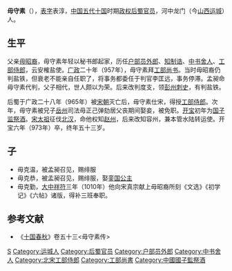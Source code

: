 '''毋守素'''（{{bd|921年||973年|catIdx=W}}），[[表字|表字]]表淳，[[中国|中国]][[五代十国|五代十国]]时期[[政权|政权]][[后蜀|后蜀]][[官员|官员]]，河中龙门（今[[山西|山西]][[运城|运城]]）人。

== 生平 ==
父亲[[毋昭裔|毋昭裔]]，毋守素年轻以秘书郎起家，历任[[户部|户部]][[员外郎|员外郎]]、[[知制诰|知制诰]]、[[中书舍人|中书舍人]]、[[工部侍郎|工部侍郎]]，云安榷盐使。[[广政|广政]]二十年（957年），毋守素拜[[工部尚书|工部尚书]]。当时毋昭裔仍判盐铁，但衰老不能亲自任职了，将事务都委任于判官李匡远，事务停滞。孟昶命毋守素代判，父子相代，世人颇以为荣。后来改判度支，领[[彭州|彭州]][[刺史|刺史]]，有判盐铁。

后蜀于广政二十八年（965年）被[[宋朝|宋朝]]灭亡后，毋守素仕宋，得授[[工部侍郎|工部侍郎]]。次年，毋守素被兄子[[岳州|岳州]]司法毋正己弹劾居父丧期间娶妾，被免职。[[开宝|开宝]]初年为[[国子监|国子监]][[祭酒|祭酒]]。[[宋太祖|宋太祖]]征伐[[北汉|北汉]]，命他权知[[赵州|赵州]]，后来改知容州，兼本管水陆转运使。开宝六年（973年）卒，终年五十三岁。

== 子 ==
*毋克温，被孟昶召见，赐绯服
*毋克恭，被孟昶召见，赐绯服，娶[[銮国公主|銮国公主]]
*毋克勤，[[大中祥符|大中祥符]]三年（1010年）他向宋真宗献上毋昭裔所刻《文选》《初学记》《六帖》诸版，得补三班奉职。

== 参考文献 ==
*《[[十国春秋|十国春秋]]》卷五十三<毋守素传>

{{DEFAULTSORT:W}}
[[Category:毋姓|S]]
[[Category:运城人|Category:运城人]]
[[Category:后蜀官员|Category:后蜀官员]]
[[Category:户部员外郎|Category:户部员外郎]]
[[Category:中书舍人|Category:中书舍人]]
[[Category:北宋工部侍郎|Category:北宋工部侍郎]]
[[Category:工部尚書|Category:工部尚書]]
[[Category:中國國子監祭酒|Category:中國國子監祭酒]]